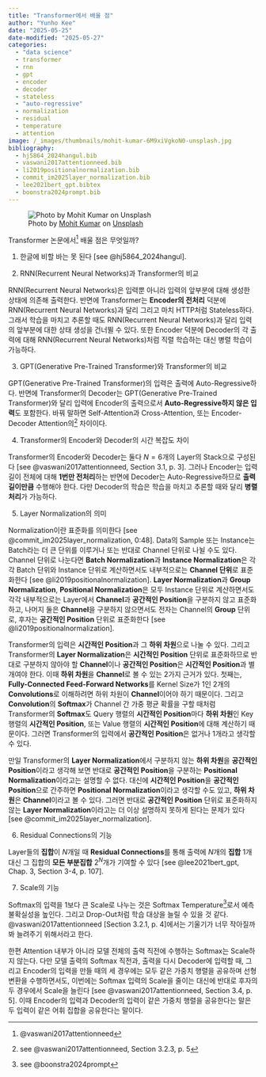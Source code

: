 ```yaml
---
title: "Transformer에서 배울 점"
author: "Yunho Kee"
date: "2025-05-25"
date-modified: "2025-05-27"
categories:
  - "data science"
  - transformer
  - rnn
  - gpt
  - encoder
  - decoder
  - stateless
  - "auto-regressive"
  - normalization
  - residual
  - temperature
  - attention
image: /_images/thumbnails/mohit-kumar-6M9xiVgkoN0-unsplash.jpg
bibliography: 
  - hj5864_2024hangul.bib
  - vaswani2017attentionneed.bib
  - li2019positionalnormalization.bib
  - commit_im2025layer_normalization.bib
  - lee2021bert_gpt.bibtex
  - boonstra2024prompt.bib
---
```


![Photo by <a href="https://unsplash.com/@98mohitkumar?utm_content=creditCopyText&utm_medium=referral&utm_source=unsplash">Mohit Kumar</a> on <a href="https://unsplash.com/photos/aerial-photography-of-buildings-6M9xiVgkoN0?utm_content=creditCopyText&utm_medium=referral&utm_source=unsplash">Unsplash</a>]({{< meta image >}}){fig-alt="A photo of a bird's eye view of a city."}

Transformer 논문에서^[@vaswani2017attentionneed] 배울 점은 무엇일까?

1. 한글에 비할 바는 못 된다 [see @hj5864_2024hangul].

2. RNN(Recurrent Neural Networks)과 Transformer의 비교

  RNN(Recurrent Neural Networks)은 입력뿐 아니라 입력의 앞부분에 대해 생성한 상태에 의존해 출력한다.
  반면에 Transformer는 **Encoder의 전처리** 덕분에 RNN(Recurrent Neural Networks)과 달리 그리고 마치 HTTP처럼 Stateless하다.
  그래서 학습을 마치고 추론할 때도 RNN(Recurrent Neural Networks)과 달리 입력의 앞부분에 대한 상태 생성을 건너뛸 수 있다.
  또한 Encoder 덕분에 Decoder의 각 출력에 대해 RNN(Recurrent Neural Networks)처럼 직렬 학습하는 대신 병렬 학습이 가능하다.

3. GPT(Generative Pre-Trained Transformer)와 Transformer의 비교

  GPT(Generative Pre-Trained Transformer)의 입력은 출력에 Auto-Regressive하다.
  반면에 Transformer의 Decoder는 GPT(Generative Pre-Trained Transformer)와 달리 입력에 Encoder의 출력으로서 **Auto-Regressive하지 않은 입력**도 포함한다.
  바꿔 말하면 Self-Attention과 Cross-Attention, 또는 Encoder-Decoder Attention의^[see @vaswani2017attentionneed, Section 3.2.3, p. 5] 차이이다.
  

4. Transformer의 Encoder와 Decoder의 시간 복잡도 차이

  Transformer의 Encoder와 Decoder는 둘다 $N = 6$개의 Layer의 Stack으로 구성된다 [see @vaswani2017attentionneed, Section 3.1, p. 3].
  그러나 Encoder는 입력 길이 전체에 대해 **1번만 전처리**하는 반면에 Decoder는 Auto-Regressive하므로 **출력 길이만큼** 수행해야 한다.
  다만 Decoder의 학습은 학습을 마치고 추론할 때와 달리 **병렬 처리**가 가능하다.

5. Layer Normalization의 의미

  Normalization이란 표준화를 의미한다 [see @commit_im2025layer_normalization, 0:48]. Data의 Sample 또는 Instance는 Batch라는 더 큰 단위를 이루거나 또는 반대로 Channel 단위로 나뉠 수도 있다. Channel 단위로 나눈다면 **Batch Normalization**과 **Instance Normalization**은 각각 Batch 단위와 Instance 단위로 계산하면서도 내부적으로는 **Channel 단위**로 표준화한다 [see @li2019positionalnormalization]. **Layer Normalization**과 **Group Normalization**, **Positional Normalization**은 모두 Instance 단위로 계산하면서도 각각 내부적으로는 Layer에서 **Channel**과 **공간적인 Position**을 구분하지 않고 표준화하고, 나머지 둘은 **Channel**을 구분하지 않으면서도 전자는 Channel의 **Group** 단위로, 후자는 **공간적인 Position** 단위로 표준화한다 [see @li2019positionalnormalization].
  
  Transformer의 입력은 **시간적인 Position**과 그 **하위 차원**으로 나눌 수 있다. 그리고 Transformer의 **Layer Normalization**은 **시간적인 Position** 단위로 표준화하므로 반대로 구분하지 않아야 할 **Channel**이나 **공간적인 Position**은 **시간적인 Position**과 별개여야 한다. 이때 **하위 차원**을 **Channel**로 볼 수 있는 2가지 근거가 있다. 첫째는, **Fully-Connected Feed-Forward Networks**를 Kernel Size가 1인 2개의 **Convolutions**로 이해하려면 하위 차원이 **Channel**이어야 하기 때문이다. 그리고 **Convolution**의 **Softmax**가 Channel 간 가중 평균 확률을 구할 때처럼 Transformer의 **Softmax**도 Query 행렬의 **시간적인 Position**마다 **하위 차원**인 Key 행렬의 **시간적인 Position**, 또는 Value 행렬의 **시간적인 Position**에 대해 계산하기 때문이다. 그러면 Transformer의 입력에서 **공간적인 Position**은 없거나 1개라고 생각할 수 있다.
  
  만일 Transformer의 **Layer Normalization**에서 구분하지 않는 **하위 차원**을 **공간적인 Position**이라고 생각해 보면 반대로 **공간적인 Position**을 구분하는 **Positional Normalization**이라고는 설명할 수 없다. 대신에 **시간적인 Position**을 **공간적인 Position**으로 간주하면 **Positional Normalization**이라고 생각할 수도 있고, **하위 차원**은 **Channel**이라고 볼 수 있다. 그러면 반대로 **공간적인 Position** 단위로 표준화하지 않는 **Layer Normalization**이라고는 더 이상 설명하지 못하게 된다는 문제가 있다 [see @commit_im2025layer_normalization].

6. Residual Connections의 기능

  Layer들의 **집합**이 $N$개일 때 **Residual Connections**를 통해 출력에 $N$개의 **집합** 1개 대신 그 집합의 **모든 부분집합** $2^N$개가 기여할 수 있다 [see @lee2021bert_gpt, Chap. 3, Section 3-4, p. 107].

7. Scale의 기능

  Softmax의 입력을 1보다 큰 Scale로 나누는 것은 Softmax Temperature^[see @boonstra2024prompt]로서 예측 불확실성을 높인다.
  그리고 Drop-Out처럼 학습 대상을 늘릴 수 있을 것 같다.
  @vaswani2017attentionneed [Section 3.2.1, p. 4]에서는 기울기가 너무 작아질까봐 늘려주기 위해서라고 한다.
  
  한편 Attention 내부가 아니라 모델 전체의 출력 직전에 수행하는 Softmax는 Scale하지 않는다.
  다만 모델 출력의 Softmax 직전과, 출력을 다시 Decoder에 입력할 때, 그리고 Encoder의 입력을 만들 때의 세 경우에는 모두 같은 가중치 행렬을 공유하며 선형 변환을 수행하면서도, 이번에는 Softmax 입력의 Scale을 줄이는 대신에 반대로 후자의 두 경우에서 Scale을 늘린다 [see @vaswani2017attentionneed, Section 3.4, p. 5].
  이때 Encoder의 입력과 Decoder의 입력이 같은 가중치 행렬을 공유한다는 말은 두 입력이 같은 어휘 집합을 공유한다는 말이다.